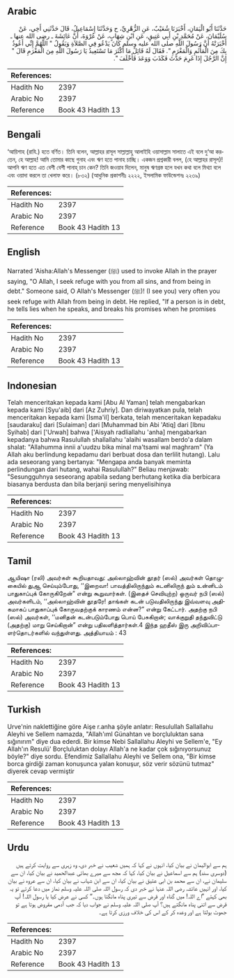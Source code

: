 ## Arabic


<div dir="rtl" lang="ar" style={{fontSize:'larger',backgroundColor:'#f8f9fa',padding:20}}>
حَدَّثَنَا أَبُو الْيَمَانِ، أَخْبَرَنَا شُعَيْبٌ، عَنِ الزُّهْرِيِّ، ح وَحَدَّثَنَا إِسْمَاعِيلُ، قَالَ حَدَّثَنِي أَخِي، عَنْ سُلَيْمَانَ، عَنْ مُحَمَّدِ بْنِ أَبِي عَتِيقٍ، عَنِ ابْنِ شِهَابٍ، عَنْ عُرْوَةَ، أَنَّ عَائِشَةَ ـ رضى الله عنها ـ أَخْبَرَتْهُ أَنَّ رَسُولَ اللَّهِ صلى الله عليه وسلم كَانَ يَدْعُو فِي الصَّلاَةِ وَيَقُولُ ‏"‏ اللَّهُمَّ إِنِّي أَعُوذُ بِكَ مِنَ الْمَأْثَمِ وَالْمَغْرَمِ ‏"‏‏.‏ فَقَالَ لَهُ قَائِلٌ مَا أَكْثَرَ مَا تَسْتَعِيذُ يَا رَسُولَ اللَّهِ مِنَ الْمَغْرَمِ قَالَ ‏"‏ إِنَّ الرَّجُلَ إِذَا غَرِمَ حَدَّثَ فَكَذَبَ وَوَعَدَ فَأَخْلَفَ ‏"‏‏.‏
</div>
<div style={{backgroundColor:'#f8f9fa',padding:20, marginBottom: 10}}><table> <thead> <tr> <th>References:</th> <th></th> </tr> </thead> <tbody><tr><td>Hadith No</td><td>2397</td></tr><tr><td>Arabic No</td><td>2397</td></tr><tr><td>Reference</td><td>Book 43 Hadith 13</td></tr></tbody></table></div>

## Bengali


<div dir="ltr" lang="bn" style={{fontSize:'larger',backgroundColor:'#f8f9fa',padding:20}}>
‘আয়িশাহ (রাযি.) হতে বর্ণিত। তিনি বলেন, আল্লাহর রাসূল সাল্লাল্লাহু আলাইহি ওয়াসাল্লাম সালাতে এই বলে দু‘আ করতেন, হে আল্লাহ! আমি তোমার কাছে গুনাহ এবং ঋণ হতে পানাহ চাচ্ছি। একজন প্রশ্নকারী বলল, (হে আল্লাহর রাসূল)! আপনি ঋণ হতে এত বেশী বেশী পানাহ্ চান কেন? তিনি জওয়াব দিলেন, মানুষ ঋণগ্রস্ত হলে যখন কথা বলে মিথ্যা বলে এবং ওয়াদা করলে তা খেলাফ করে। (৮৩২) (আধুনিক প্রকাশনীঃ ২২২২, ইসলামিক ফাউন্ডেশনঃ ২২৩৯)
</div>
<div style={{backgroundColor:'#f8f9fa',padding:20, marginBottom: 10}}><table> <thead> <tr> <th>References:</th> <th></th> </tr> </thead> <tbody><tr><td>Hadith No</td><td>2397</td></tr><tr><td>Arabic No</td><td>2397</td></tr><tr><td>Reference</td><td>Book 43 Hadith 13</td></tr></tbody></table></div>

## English


<div dir="ltr" lang="en" style={{fontSize:'larger',backgroundColor:'#f8f9fa',padding:20}}>
Narrated 'Aisha:Allah's Messenger (ﷺ) used to invoke Allah in the prayer saying, "O Allah, I seek refuge with you from all sins, and from being in debt." Someone said, O Allah's Messenger (ﷺ)! (I see you) very often you seek refuge with Allah from being in debt. He replied, "If a person is in debt, he tells lies when he speaks, and breaks his promises when he promises
</div>
<div style={{backgroundColor:'#f8f9fa',padding:20, marginBottom: 10}}><table> <thead> <tr> <th>References:</th> <th></th> </tr> </thead> <tbody><tr><td>Hadith No</td><td>2397</td></tr><tr><td>Arabic No</td><td>2397</td></tr><tr><td>Reference</td><td>Book 43 Hadith 13</td></tr></tbody></table></div>

## Indonesian


<div dir="ltr" lang="id" style={{fontSize:'larger',backgroundColor:'#f8f9fa',padding:20}}>
Telah menceritakan kepada kami [Abu Al Yaman] telah mengabarkan kepada kami [Syu'aib] dari [Az Zuhriy]. Dan diriwayatkan pula, telah menceritakan kepada kami [Isma'il] berkata, telah menceritakan kepadaku [saudaraku] dari [Sulaiman] dari [Muhammad bin Abi 'Atiq] dari [Ibnu Syihab] dari ['Urwah] bahwa ['Aisyah radliallahu 'anha] mengabarkan kepadanya bahwa Rasulullah shallallahu 'alaihi wasallam berdo'a dalam shalat: "Allahumma innii a'uudzu bika minal ma'tsami wal maghram" (Ya Allah aku berlindung kepadamu dari berbuat dosa dan terlilit hutang). Lalu ada seseorang yang bertanya: "Mengapa anda banyak meminta perlindungan dari hutang, wahai Rasulullah?" Beliau menjawab: "Sesungguhnya seseorang apabila sedang berhutang ketika dia berbicara biasanya berdusta dan bila berjanji sering menyelisihinya
</div>
<div style={{backgroundColor:'#f8f9fa',padding:20, marginBottom: 10}}><table> <thead> <tr> <th>References:</th> <th></th> </tr> </thead> <tbody><tr><td>Hadith No</td><td>2397</td></tr><tr><td>Arabic No</td><td>2397</td></tr><tr><td>Reference</td><td>Book 43 Hadith 13</td></tr></tbody></table></div>

## Tamil


<div dir="ltr" lang="ta" style={{fontSize:'larger',backgroundColor:'#f8f9fa',padding:20}}>
ஆயிஷா (ரலி) அவர்கள் கூறியதாவது: அல்லாஹ்வின் தூதர் (ஸல்) அவர்கள் தொழுகையில் துஆ செய்யும்போது, ‘‘இறைவா! பாவத்திலிருந்தும் கடனிலிருந் தும் உன்னிடம் பாதுகாப்புக் கோருகிறேன்” என்று கூறுவார்கள். (இதைச் செவியுற்ற) ஒருவர் நபி (ஸல்) அவர்களிடம், ‘‘அல்லாஹ்வின் தூதரே! தாங்கள் கடன் படுவதிலிருந்து இவ்வளவு அதிகமாகப் பாதுகாப்புக் கோருவதற்குக் காரணம் என்ன?” என்று கேட்டார். அதற்கு நபி (ஸல்) அவர்கள், ‘‘மனிதன் கடன்படும்போது பொய் பேசுகிறான்; வாக்குறுதி தந்துவிட்டு (அதற்கு) மாறு செய்கிறான்” என்று பதிலளித்தார்கள்.4 இந்த ஹதீஸ் இரு அறிவிப்பாளர்தொடர்களில் வந்துள்ளது. அத்தியாயம் : 43
</div>
<div style={{backgroundColor:'#f8f9fa',padding:20, marginBottom: 10}}><table> <thead> <tr> <th>References:</th> <th></th> </tr> </thead> <tbody><tr><td>Hadith No</td><td>2397</td></tr><tr><td>Arabic No</td><td>2397</td></tr><tr><td>Reference</td><td>Book 43 Hadith 13</td></tr></tbody></table></div>

## Turkish


<div dir="ltr" lang="tr" style={{fontSize:'larger',backgroundColor:'#f8f9fa',padding:20}}>
Urve'nin naklettiğine göre Aişe r.anha şöyle anlatır: Resulullah Sallallahu Aleyhi ve Sellem namazda, "Allah'ıml Günahtan ve borçluluktan sana sığınırım" diye dua ederdi. Bir kimse Nebi Sallallahu Aleyhi ve Sellem'e, "Ey Allah'ın Resulü' Borçluluktan dolayı Allah'a ne kadar çok sığınıyorsunuz böyle?" diye sordu. Efendimiz Sallallahu Aleyhi ve Sellem ona, "Bir kimse borca girdiği zaman konuşunca yalan konuşur, söz verir sözünü tutmaz" diyerek cevap vermiştir
</div>
<div style={{backgroundColor:'#f8f9fa',padding:20, marginBottom: 10}}><table> <thead> <tr> <th>References:</th> <th></th> </tr> </thead> <tbody><tr><td>Hadith No</td><td>2397</td></tr><tr><td>Arabic No</td><td>2397</td></tr><tr><td>Reference</td><td>Book 43 Hadith 13</td></tr></tbody></table></div>

## Urdu


<div dir="rtl" lang="ur" style={{fontSize:'larger',backgroundColor:'#f8f9fa',padding:20}}>
ہم سے ابوالیمان نے بیان کیا، انہوں نے کہا کہ ہمیں شعیب نے خبر دی، وہ زہری سے روایت کرتے ہیں (دوسری سند) ہم سے اسماعیل نے بیان کیا، کہا کہ مجھ سے میرے بھائی عبدالحمید نے بیان کیا، ان سے سلیمان نے، ان سے محمد بن ابی عتیق نے بیان کیا، ان سے ابن شہاب نے بیان کیا، ان سے عروہ نے بیان کیا، اور انہیں عائشہ رضی اللہ عنہا نے خبر دی کہ رسول اللہ صلی اللہ علیہ وسلم نماز میں دعا کرتے تو یہ بھی کہتے ”اے اللہ! میں گناہ اور قرض سے تیری پناہ مانگتا ہوں۔“ کسی نے عرض کیا یا رسول اللہ! آپ قرض سے اتنی پناہ مانگتے ہیں؟ آپ صلی اللہ علیہ وسلم نے جواب دیا کہ جب آدمی مقروض ہوتا ہے تو جھوٹ بولتا ہے اور وعدہ کر کے اس کی خلاف ورزی کرتا ہے۔
</div>
<div style={{backgroundColor:'#f8f9fa',padding:20, marginBottom: 10}}><table> <thead> <tr> <th>References:</th> <th></th> </tr> </thead> <tbody><tr><td>Hadith No</td><td>2397</td></tr><tr><td>Arabic No</td><td>2397</td></tr><tr><td>Reference</td><td>Book 43 Hadith 13</td></tr></tbody></table></div>
